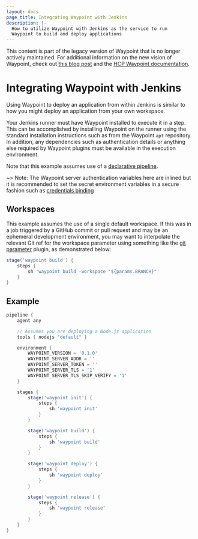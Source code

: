 ```yaml
---
layout: docs
page_title: Integrating Waypoint with Jenkins
description: |-
  How to utilize Waypoint with Jenkins as the service to run
  Waypoint to build and deploy applications
---
```


<Warning>

This content is part of the legacy version of Waypoint that is no longer actively maintained. For additional information on the new vision of Waypoint, check out [this blog post](https://www.hashicorp.com/blog/a-new-vision-for-hcp-waypoint) and the [HCP Waypoint documentation](/hcp/docs/waypoint).

</Warning>

# Integrating Waypoint with Jenkins

Using Waypoint to deploy an application from within Jenkins
is similar to how you might deploy an application from your own
workspace.

Your Jenkins runner must have Waypoint installed to execute it in a step.
This can be accomplished by installing Waypoint on the runner
using the standard installation instructions such as from the Waypoint
`apt` repository. In addition, any dependencies such as authentication details or anything
else required by Waypoint plugins must be available in the
execution environment.

Note that this example assumes use of
a [declarative pipeline](https://www.jenkins.io/doc/book/pipeline/syntax/#declarative-pipeline).

~> Note: The Waypoint server authentication variables here are inlined but it is recommended to set the secret
environment variables in a secure fashion such as [credentials binding](https://www.jenkins.io/doc/pipeline/steps/credentials-binding/)

## Workspaces

This example assumes the use of a single default workspace. If this was in a job triggered
by a GitHub commit or pull request and may be an ephemeral development environment, you may
want to interpolate the relevant Git ref for the workspace parameter using
something like the [git parameter](https://plugins.jenkins.io/git-parameter/) plugin, as demonstrated below:

```groovy
stage('waypoint build') {
    steps {
        sh 'waypoint build -workspace "${params.BRANCH}"'
    }
}
```

## Example

```groovy
pipeline {
    agent any

    // Assumes you are deploying a Node.js application
    tools { nodejs "default" }

    environment {
        WAYPOINT_VERSION = '0.1.0'
        WAYPOINT_SERVER_ADDR = ''
        WAYPOINT_SERVER_TOKEN = ''
        WAYPOINT_SERVER_TLS = '1'
        WAYPOINT_SERVER_TLS_SKIP_VERIFY = '1'
    }

    stages {
        stage('waypoint init') {
            steps {
                sh 'waypoint init'
            }
        }

        stage('waypoint build') {
            steps {
                sh 'waypoint build'
            }
        }

        stage('waypoint deploy') {
            steps {
                sh 'waypoint deploy'
            }
        }

        stage('waypoint release') {
            steps {
                sh 'waypoint release'
            }
        }
    }
}
```
